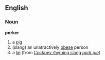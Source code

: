 ==English==
===Noun===
'''porker'''
# a [[pig]]
#(slang) an unatractively [[obese]] person
# a [[lie]] (from [[Cockney rhyming slang]] ''[[pork pie]]'')